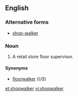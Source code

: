 ==English==

===Alternative forms===
* [[shop-walker]]

===Noun===
{{en-noun}}

# {{label|en|British}} A retail store floor supervisor.

====Synonyms====
* [[floorwalker]] (''US'')

[[et:shopwalker]]
[[vi:shopwalker]]